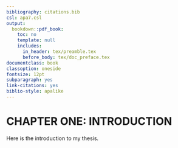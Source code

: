 ```yaml
--- 
bibliography: citations.bib
csl: apa7.csl
output:
  bookdown::pdf_book:
    toc: no
    template: null
    includes:
      in_header: tex/preamble.tex
      before_body: tex/doc_preface.tex
documentclass: book
classoption: oneside
fontsize: 12pt
subparagraph: yes
link-citations: yes
biblio-style: apalike
---
```


# CHAPTER ONE: INTRODUCTION

Here is the introduction to my thesis.
